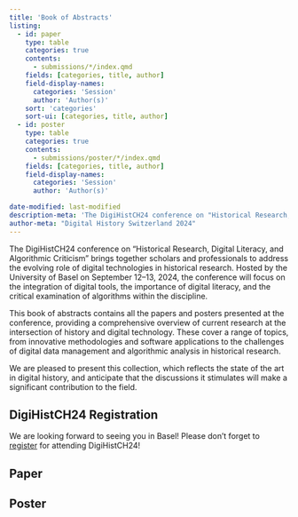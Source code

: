 ```yaml
---
title: 'Book of Abstracts'
listing:
  - id: paper
    type: table
    categories: true
    contents:
      - submissions/*/index.qmd
    fields: [categories, title, author]
    field-display-names: 
      categories: 'Session'
      author: 'Author(s)'
    sort: 'categories'
    sort-ui: [categories, title, author]
  - id: poster
    type: table
    categories: true
    contents:
      - submissions/poster/*/index.qmd
    fields: [categories, title, author]
    field-display-names:
      categories: 'Session'
      author: 'Author(s)'

date-modified: last-modified
description-meta: 'The DigiHistCH24 conference on "Historical Research, Digital Literacy, and Algorithmic Criticism," hosted by the University of Basel on September 12-13, 2024, explores the integration of digital tools and the critical role of algorithms in historical research. This book of abstracts features all presented papers, offering insights into cutting-edge methodologies, software applications, and challenges in digital history.'
author-meta: "Digital History Switzerland 2024"
---
```


The DigiHistCH24 conference on "Historical Research, Digital Literacy, and Algorithmic Criticism" brings together scholars and professionals to address the evolving role of digital technologies in historical research. Hosted by the University of Basel on September 12--13, 2024, the conference will focus on the integration of digital tools, the importance of digital literacy, and the critical examination of algorithms within the discipline.

This book of abstracts contains all the papers and posters presented at the conference, providing a comprehensive overview of current research at the intersection of history and digital technology. These cover a range of topics, from innovative methodologies and software applications to the challenges of digital data management and algorithmic analysis in historical research.

We are pleased to present this collection, which reflects the state of the art in digital history, and anticipate that the discussions it stimulates will make a significant contribution to the field.

::: {.callout-tip}
## DigiHistCH24 Registration

We are looking forward to seeing you in Basel! Please don't forget to [register](https://conferences.unibas.ch/frontend/index.php?page_id=1424&booking_registration_action=show&booking_registration_controller=offer) for attending DigiHistCH24!
:::

## Paper

:::{#paper}
:::

## Poster

:::{#poster}
:::
